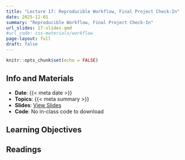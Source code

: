 ```yaml
---
title: "Lecture 17: Reproducible Workflow, Final Project Check-In"
date: 2025-12-01
summary: "Reproducible Workflow, Final Project Check-In"
url_slides: 17-slides.qmd
#url_code: css-materials/workflow
page-layout: full
draft: false
---
```


```r
knitr::opts_chunk$set(echo = FALSE)
```

## Info and Materials

* **Date**: {{< meta date >}}
* **Topics**: {{< meta summary >}}
* **Slides**: [View Slides]({{< meta url_slides >}})
* **Code**: No in-class code to download


## Learning Objectives


## Readings
